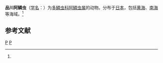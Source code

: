{{Speciesbox
| taxon = Arctonoella sinagawaensis
| binomial_authority = (Izuka, 1912)<ref name='id10420'>{{cite web| url =http://www.bioinfo.cn/db05/BjdwSpecies.php?action=view&id=10420| title =品川阿鳞虫| work =《中国动物物种编目数据库》| publisher =中国科学院微生物研究所| author =中国科学院动物研究所| accessdate =2009-04-16| deadurl =yes| archiveurl =https://web.archive.org/web/20160305085108/http://www.bioinfo.cn/db05/BjdwSpecies.php?action=view&id=10420| archivedate =2016-03-05}}</ref>
}}

'''品川阿鳞虫'''（[[学名|学名]]：{{lang|la|''Arctonoella sinagawaensis''}}）为[[多鳞虫科|多鳞虫科]][[阿鳞虫属|阿鳞虫属]]的动物。分布于[[日本|日本]]，包括[[黄海|黄海]]、[[南海|南海]]等海域。<ref name='id10420'/>

== 参考文献 ==
{{reflist}}

{{Taxonbar|from=Q2038416}}

[[Category:阿鳞虫属|P]]
[[Category:1912年描述的动物|P]]


{{环节动物小作品}}